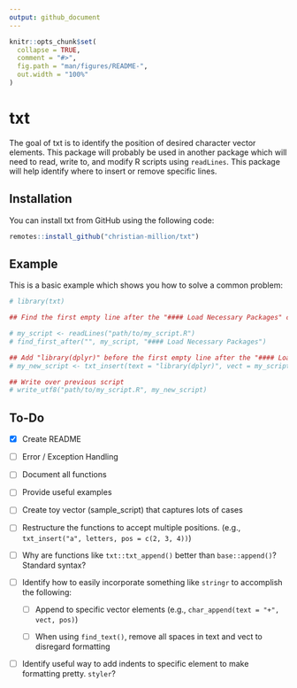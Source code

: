 ```yaml
---
output: github_document
---
```


<!-- README.md is generated from README.Rmd. Please edit that file -->

```r
knitr::opts_chunk$set(
  collapse = TRUE,
  comment = "#>",
  fig.path = "man/figures/README-",
  out.width = "100%"
)
```
# txt

The goal of txt is to identify the position of desired character vector elements. This package will probably be used in another package which will need to read, write to, and modify R scripts using `readLines`. This package will help identify where to insert or remove specific lines.

## Installation

You can install txt from GitHub using the following code:

``` r
remotes::install_github("christian-million/txt")
```

## Example

This is a basic example which shows you how to solve a common problem:

```r
# library(txt)

## Find the first empty line after the "#### Load Necessary Packages" comment in my script.

# my_script <- readLines("path/to/my_script.R")
# find_first_after("", my_script, "#### Load Necessary Packages")

## Add "library(dplyr)" before the first empty line after the "#### Load Necessary Packages" comment in my script.
# my_new_script <- txt_insert(text = "library(dplyr)", vect = my_script, pos = (find_first_after("", my_script, "#### Load Necessary Packages") - 1))

## Write over previous script
# write_utf8("path/to/my_script.R", my_new_script)

```

## To-Do

- [X] Create README
- [ ] Error / Exception Handling
- [ ] Document all functions
- [ ] Provide useful examples
- [ ] Create toy vector (sample_script) that captures lots of cases
- [ ] Restructure the functions to accept multiple positions. (e.g., `txt_insert("a", letters, pos = c(2, 3, 4))`)
- [ ] Why are functions like `txt::txt_append()` better than `base::append()`? Standard syntax?
- [ ] Identify how to easily incorporate something like `stringr` to accomplish the following:

    - [ ] Append to specific vector elements (e.g., `char_append(text = "+", vect, pos)`)
  
    - [ ] When using `find_text()`, remove all spaces in text and vect to disregard formatting
  
- [ ] Identify useful way to add indents to specific element to make formatting pretty. `styler`?
